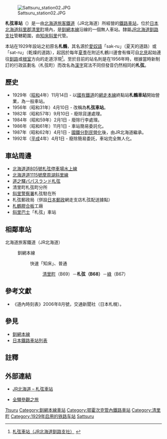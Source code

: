 {{noteTA
|T=zh-tw:札弦車站;zh-hk:札弦站;zh-cn:札弦站;
|1=zh-tw:札弦車站;zh-hk:札弦站;zh-cn:札弦站;
}}
{{日本車站資訊
|公司色 = #2cb431
|文字色 = 
|站名 = 札弦車站
|圖片 =Sattsuru station01.JPG
|pxl = 
|圖片說明 = 札弦車站站房
|日文原名 = 札弦
|平假名 =さっつる
|羅馬拼音 =Sattsuru
|副站名 = 
|所屬公司 = [[File:JR_logo_(hokkaido).svg|23px]][[北海道旅客鐵道|北海道旅客鐵道]]（JR北海道）
|電報略號 =ツル
|車站編號 = {{車站編號c|hotpink|B68}}
|所在地 = [[北海道|北海道]][[斜里郡|斜里郡]][[清里町|清里町]]<br>札弦町315番地之一
|車站構造 = [[地面車站|地面車站]]
|月台配置 = 1面1線
|所屬路線 = {{Color|#ef59a1|■}}[[釧網本線|釧網本線]]
|前一站 =B69 [[清里町車站|清里町]]
|前一站距離 = 7.8
|後一站距離 = 8.3
|後一站 = [[綠車站|綠]] B67
|距離 = 57.0
|起點站 = [[網走車站|網走]]
|啟用年月日 = 1929年（[[昭和|昭和]]4年）11月14日
|廢站年月日 = 
|上下車人次 =
|統計年度 =
|轉車 = 
|備註 = 無人車站
}}
[[File:Sattsuru_station02.JPG|thumb]]

'''札弦車站'''（{{jpn|j=札弦駅|hg=さっつるえき|rm=Sattsuru eki|f=y}}）是一由[[北海道旅客鐵道|北海道旅客鐵道]]（JR北海道）所經營的[[鐵路車站|鐵路車站]]，位於[[日本|日本]][[北海道|北海道]][[斜里郡|斜里郡]][[清里町|清里町]]境內，是[[釧網本線|釧網本線]]沿線的一個無人車站。隸屬[[北海道旅客鐵道釧路支社|JR北海道釧路支社]]管轄範圍，由[[知床斜里車站|知床斜里]]代管。

本站在1929年設站之初原名'''札鶴'''，其名源於[[愛奴語|愛奴語]]「sak-ru」（夏天的道路）或「sat-ru」（乾燥的道路），起因於每年[[夏季|夏季]]在附近札鶴川邊會有條可自[[北見市|北見]]起始連往[[釧路市|釧路]]或[[根室市|根室]]方向的走道浮現<ref>{{ja}}[http://www.jrkushiro.jp/eki/senmou/sattsuru.html 札弦車站（JR北海道釧路支社）] {{webarchive|url=https://web.archive.org/web/20110819124558/http://www.jrkushiro.jp/eki/senmou/sattsuru.html |date=2011-08-19 }}</ref>。至於目前的站名則是在1956年時，根據當時新制訂的行政區劃名（札弦町）而改名為[[漢字|漢字]]寫法不同但發音仍然相同的'''札弦'''。

== 歷史 ==
* 1929年（[[昭和|昭和]]4年）11月14日 - 以[[日本國有鐵道|國有鐵道]]的[[網走本線|網走本線]]終點站'''札鶴車站'''開始營業，為一般車站。
* 1956年（昭和31年）4月10日 - 改稱為'''札弦車站'''。
* 1982年（昭和57年）9月10日 - 廢除貨運處理。
* 1984年（昭和59年）2月1日 - 廢除行李處理。
* 1986年（昭和61年）11月1日 - 車站簡易委託化。
* 1987年（昭和62年）4月1日 - [[國鐵分割民營化|國鐵分割民營化]]後，由JR北海道繼承。
* 1992年（[[平成|平成]]4年）4月1日 - 廢除簡易委託，車站完全無人化。

== 車站周邊 ==
* [[北海道道805號札弦停車場水上線|北海道道805號札弦停車場水上線]]
* [[北海道道1115號摩周湖斜里線|北海道道1115號摩周湖斜里線]]
* [[道之驛パパスランド札弦|道之驛パパスランド札弦]]
* 清里町札弦町分所
* [[斜里警察署|斜里警察署]]札弦駐在所
* 札弦郵政局（併設[[日本郵政|日本郵政]]網走支店札弦配送據點）
* [[札鶴膠合板|札鶴膠合板]]工廠
* [[斜里巴士|斜里巴士]]「札弦」車站

== 相鄰車站 ==
; 北海道旅客鐵道（JR北海道）
: {{Color|#ef59a1|■}}釧網本線
:: 快速「知床」、普通
::: [[清里町站|清里町]]（B69）－'''札弦（B68）'''－[[綠站|綠]]（B67）

==參考文獻==
* 《道內時刻表》2006年8月號，交通新聞社（日本札幌）。

== 參見 ==
* [[釧網本線|釧網本線]]
* [[日本鐵路車站列表|日本鐵路車站列表]]

==註釋==
<references/>

==外部連結==
* {{ja}}[http://www.jrhokkaido.co.jp/network/station/station.html#4557 JR北海道 – 札弦車站] {{Wayback|url=http://www.jrhokkaido.co.jp/network/station/station.html#4557 |date=20190202042725 }}
* {{ja}}[http://www.tsuchibuta.com/jr-hokkaido/senmouline/15sattsuru/15sattsuru.htm 全驛參觀之旅] {{Wayback|url=http://www.tsuchibuta.com/jr-hokkaido/senmouline/15sattsuru/15sattsuru.htm |date=20190824114053 }}

{{釧網本線}}

{{DEFAULTSORT:Sattsuru}}
[[Category:日本鐵路車站_Sa|Ttsuru]]
[[Category:釧網本線車站|Category:釧網本線車站]]
[[Category:鄂霍次克管內鐵路車站|Category:鄂霍次克管內鐵路車站]]
[[Category:清里町|Category:清里町]]
[[Category:1929年启用的铁路车站|Category:1929年启用的铁路车站]]
[[Category:網走本線車站|Sattsuru]]